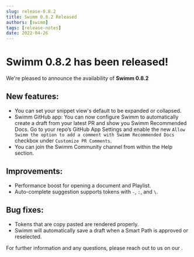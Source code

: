 ```yaml
---
slug: release-0.8.2
title: Swimm 0.8.2 Released
authors: [swimm] 
tags: [release-notes]
date: 2022-04-26
---
```


# Swimm 0.8.2 has been released!

We're pleased to announce the availability of **Swimm 0.8.2**<SwimmMoji text="release"/>

<SwimmReleaseBlogPost version="0.8.2" />

<SwimmReleaseVideo version="0.8.2" />

## New features:
 - You can set your snippet view's default to be expanded or collapsed.
 - Swimm GitHub app: You can now configure Swimm to automatically create a draft 
 from your latest PR and show you Swimm Recommended Docs. Go to your repo’s GitHub App Settings 
 and enable the new `Allow Swimm the option to add a comment with Swimm Recommended Docs` checkbox under `Customize PR Comments`.
 - You can join the Swimm Community channel from within the Help section.

## Improvements:
 - Performance boost for opening a document and Playlist.
 - Auto-complete suggestion supports tokens with `-`, `:`, and `\`.

## Bug fixes:
 - Tokens that are copy pasted are rendered properly.
 - Swimm will automatically save a draft when a Smart Path is approved or reselected.


For further information and any questions, please reach out to us on our <SwimmLink target="slack" />.

<SwimmReleaseTweet version="0.8.2" />
